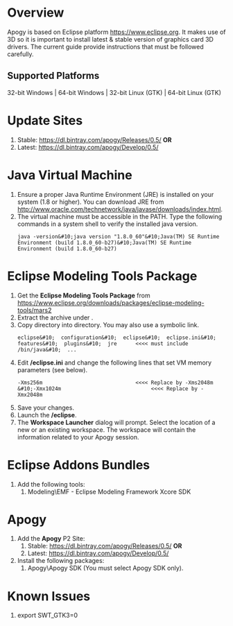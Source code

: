 = Overview =
Apogy is based on Eclipse platform [https://www.eclipse.org https://www.eclipse.org].  It makes use of 3D so it is important to install latest & stable version of graphics card 3D drivers.  The current guide provide instructions that must be followed carefully.
== Supported Platforms ==
32-bit Windows | 64-bit Windows | 32-bit Linux (GTK) | 64-bit Linux (GTK) 
= Update Sites =
# Stable: [https://dl.bintray.com/apogy/Releases/0.5/ https://dl.bintray.com/apogy/Releases/0.5/] '''OR'''
# Latest: [https://dl.bintray.com/apogy/Develop/0.5/ https://dl.bintray.com/apogy/Develop/0.5/]
= Java Virtual Machine =
# Ensure a proper Java Runtime Environment (JRE) is installed on your system (1.8 or higher).  You can download JRE from [http://www.oracle.com/technetwork/java/javase/downloads/index.html http://www.oracle.com/technetwork/java/javase/downloads/index.html].  
# The virtual machine must be accessible in the PATH.  Type the following commands in a system shell to verify the installed java version.<pre>java -version&#10;java version "1.8.0_60"&#10;Java(TM) SE Runtime Environment (build 1.8.0_60-b27)&#10;Java(TM) SE Runtime Environment (build 1.8.0_60-b27)</pre>
= Eclipse Modeling Tools Package =
# Get the '''Eclipse Modeling Tools Package''' from [https://www.eclipse.org/downloads/packages/eclipse-modeling-tools/mars2 https://www.eclipse.org/downloads/packages/eclipse-modeling-tools/mars2]
# Extract the archive under '''<ECLIPSE_INSTALLER_HOME>'''.
# Copy '''<JRE_HOME>''' directory into '''<ECLIPSE_INSTALLER_HOME>''' directory. You may also use a symbolic link.  <pre>eclipse&#10;  configuration&#10;  eclipse&#10;  eclipse.ini&#10;  features&#10;  plugins&#10;  jre      <<<< must include /bin/java&#10;  ...</pre>
# Edit '''<ECLIPSE_HOME>/eclipse.ini''' and change the following lines that set VM memory parameters (see below).  <pre>-Xms256m                              <<<< Replace by -Xms2048m &#10;-Xmx1024m                             <<<< Replace by -Xmx2048m</pre>
# Save your changes.
# Launch the '''<ECLIPSE_HOME>/eclipse'''.
# The '''Workspace Launcher''' dialog will prompt.  Select the location of a new or an existing workspace.  The workspace will contain the information related to your Apogy session.
= Eclipse Addons Bundles =
# Add the following tools:
## Modeling\EMF - Eclipse Modeling Framework Xcore SDK
= Apogy =
# Add the '''Apogy''' P2 Site:
## Stable: [https://dl.bintray.com/apogy/Releases/0.5/ https://dl.bintray.com/apogy/Releases/0.5/] '''OR'''
## Latest: [https://dl.bintray.com/apogy/Develop/0.5/ https://dl.bintray.com/apogy/Develop/0.5/]
# Install the following packages:
## Apogy\Apogy SDK (You must select Apogy SDK only).
= Known Issues =
# export SWT_GTK3=0